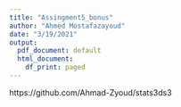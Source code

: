 ```yaml
---
title: "Assingment5_bonus"
author: "Ahmed Mostafazayoud"
date: "3/19/2021"
output:
  pdf_document: default
  html_document:
    df_print: paged
---
```



https://github.com/Ahmad-Zyoud/stats3ds3